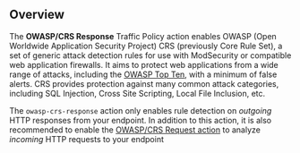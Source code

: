 ## Overview

The **OWASP/CRS Response** Traffic Policy action enables OWASP (Open Worldwide Application
Security Project) CRS (previously Core Rule Set), a set of generic attack detection
rules for use with ModSecurity or compatible web application firewalls.  It aims to protect 
web applications from a wide range of attacks, including the 
[OWASP Top Ten](https://owasp.org/www-project-top-ten/), with a minimum of false alerts.
CRS provides protection against many common attack categories, including SQL Injection, 
Cross Site Scripting, Local File Inclusion, etc.

The `owasp-crs-response` action only enables rule detection on *outgoing* HTTP responses from your
endpoint. In addition to this action, it is also recommended to enable the [OWASP/CRS Request
action](/traffic-policy/actions/owasp-crs-request/) to analyze *incoming* HTTP requests to your endpoint 